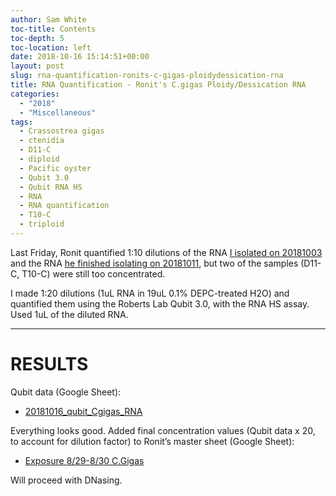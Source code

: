 ```yaml
---
author: Sam White
toc-title: Contents
toc-depth: 5
toc-location: left
date: 2018-10-16 15:14:51+00:00
layout: post
slug: rna-quantification-ronits-c-gigas-ploidydessication-rna
title: RNA Quantification - Ronit's C.gigas Ploidy/Dessication RNA
categories:
  - "2018"
  - "Miscellaneous"
tags:
  - Crassostrea gigas
  - ctenidia
  - D11-C
  - diploid
  - Pacific oyster
  - Qubit 3.0
  - Qubit RNA HS
  - RNA
  - RNA quantification
  - T10-C
  - triploid
---
```


Last Friday, Ronit quantified 1:10 dilutions of the RNA [I isolated on 20181003](https://robertslab.github.io/sams-notebook/posts/2018/2018-10-03-rna-isolation-ronits-c-gigas-diploidtriploid-dessicationheat-shock-ctenidia-tissues/) and the RNA [he finished isolating on 20181011](https://genefish.wordpress.com/2018/10/11/ronits-notebook-rna-extraction-day-2/), but two of the samples (D11-C, T10-C) were still too concentrated.

I made 1:20 dilutions (1uL RNA in 19uL 0.1% DEPC-treated H2O) and quantified them using the Roberts Lab Qubit 3.0, with the RNA HS assay. Used 1uL of the diluted RNA.



* * *





# RESULTS



Qubit data (Google Sheet):





  * [20181016_qubit_Cgigas_RNA](https://docs.google.com/spreadsheets/d/19S2yFspWZLClwsmu7_3osrAOA5-2RemZ_-OjKB1OZpI/edit?usp=sharing)



Everything looks good. Added final concentration values (Qubit data x 20, to account for dilution factor) to Ronit's master sheet (Google Sheet):



  * [Exposure 8/29-8/30 C.Gigas](https://docs.google.com/spreadsheets/d/17mv8gMbmaldggA8Zf0RwBeNF_O4faY8dJFg31XO63K4/edit?usp=sharing)



Will proceed with DNasing.
